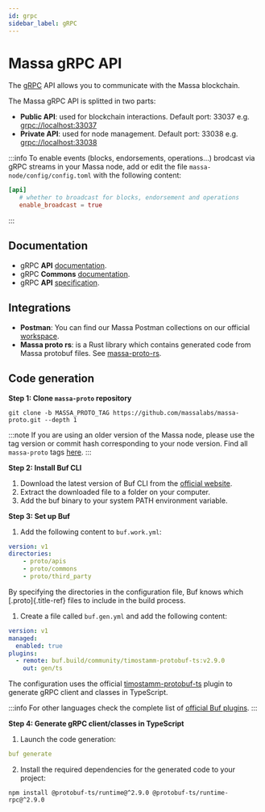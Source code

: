 ```yaml
---
id: grpc
sidebar_label: gRPC
---
```


# Massa gRPC API

The [gRPC](https://grpc.io/) API allows you to communicate with the Massa blockchain.

The Massa gRPC API is splitted in two parts:

- **Public API**: used for blockchain interactions. Default port:
    33037 e.g. <grpc://localhost:33037>
- **Private API**: used for node management. Default port: 33038 e.g.
    <grpc://localhost:33038>

:::info
To enable events (blocks, endorsements, operations...) brodcast via gRPC streams in your Massa node, add or edit the file
`massa-node/config/config.toml` with the following content:

```toml
[api]
   # whether to broadcast for blocks, endorsement and operations
   enable_broadcast = true
```
:::

## Documentation

- gRPC **API** [documentation](https://htmlpreview.github.io/?https://github.com/massalabs/massa-proto/blob/main/doc/api.html).
- gRPC **Commons** [documentation](https://htmlpreview.github.io/?https://github.com/massalabs/massa-proto/blob/main/doc/commons.html).
- gRPC **API** [specification](https://github.com/massalabs/massa-proto/tree/main/proto/apis/massa/api/v1).

## Integrations

- **Postman**: You can find our Massa Postman collections on our official
[workspace](https://www.postman.com/massalabs).
- **Massa proto rs**: is a Rust library which contains generated code from Massa protobuf files. See
[massa-proto-rs](https://github.com/massalabs/massa-proto-rs).

## Code generation

**Step 1: Clone `massa-proto` repository**

```shell
git clone -b MASSA_PROTO_TAG https://github.com/massalabs/massa-proto.git --depth 1
```

:::note
If you are using an older version of the Massa node, please use the tag version or commit hash corresponding to your node version.
Find all `massa-proto` tags [here](https://github.com/massalabs/massa-proto/tags).
:::

**Step 2: Install Buf CLI**

1.  Download the latest version of Buf CLI from the [official website](https://docs.buf.build/installation).
2.  Extract the downloaded file to a folder on your computer.
3.  Add the buf binary to your system PATH environment variable.

**Step 3: Set up Buf**

1.  Add the following content to `buf.work.yml`:

```yaml
version: v1
directories:
    - proto/apis
    - proto/commons
    - proto/third_party
```

By specifying the directories in the configuration file, Buf knows which
[.proto]{.title-ref} files to include in the build process.

1.  Create a file called `buf.gen.yml` and add the following content:

```yaml
version: v1
managed:
  enabled: true
plugins:
  - remote: buf.build/community/timostamm-protobuf-ts:v2.9.0
    out: gen/ts
```

The configuration uses the official [timostamm-protobuf-ts](https://buf.build/community/timostamm-protobuf-ts)
plugin to generate gRPC client and classes in TypeScript.

:::info
For other languages check the complete list of [official Buf plugins](https://buf.build/plugins).
:::

**Step 4: Generate gRPC client/classes in TypeScript**

1.  Launch the code generation:

```yaml
buf generate
```

2.  Install the required dependencies for the generated code to your project:

```shell
npm install @protobuf-ts/runtime@^2.9.0 @protobuf-ts/runtime-rpc@^2.9.0
```

